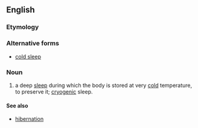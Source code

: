==English==

===Etymology===
{{compound|cold|sleep|lang=en}}

===Alternative forms===
* [[cold sleep]]

===Noun===
{{en-noun|-}}
# a deep [[sleep]] during which the body is stored at very [[cold]] temperature, to preserve it; [[cryogenic]] sleep.

====See also====
* [[hibernation]]